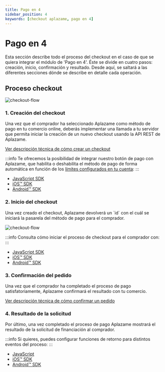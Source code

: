 ```yaml
---
title: Pago en 4
sidebar_position: 4
keywords: [checkout aplazame, pago en 4]
---
```


# Pago en 4
Esta sección describe todo el proceso del checkout en el caso de que se quiera integrar el módulo de 'Pago en 4'. Éste se divide en cuatro pasos: creación, inicio, confirmación y resultado. Desde aquí, se saltará a las diferentes secciones dónde se describe en detalle cada operación.


## Proceso checkout
![checkout-flow](../../static/img/checkout-integration-flow-es.svg)


### 1. Creación del checkout
Una vez que el comprador ha seleccionado Aplazame como método de pago en tu comercio online, deberás implementar una llamada a tu servidor que permita iniciar la creación de un nuevo checkout usando la API REST de Aplazame.

[Ver descripción técnica de cómo crear un checkout](../checkout-creation/)

:::info
Te ofrecemos la posibilidad de integrar nuestro botón de pago con Aplazame, que habilita o deshabilita el método de pago de forma automática en función de los [límites configurados en tu cuenta](https://ayuda.aplazame.com/hc/es-es/articles/360014973600--C%C3%B3mo-configurar-el-widget-de-Aplazame-en-tu-tienda-):
:::

* [JavaScript SDK](../sdk-javascript/#comprobar-disponibilidad-pago-en-4-cuotas)
* [iOS™ SDK](../sdk-ios/#comprobar-la-disponibilidad)
* [Android™ SDK](../sdk-android/#comprobar-la-disponibilidad)

### 2. Inicio del checkout

<div className="apz-grid" style={{alignItems: 'flex-start'}}>
  <div className="grid-6@sm grid-7@md grid-8@lg">
    <p>Una vez creado el checkout, Aplazame devolverá un `id` con el cuál se iniciará la pasarela del método de pago para el comprador.</p>
  </div>
  <div classNAme="grid-6@sm grid-5@md grid-4@lg text-right">

  ![checkout-flow](../../static/img/checkout-1-welcome.svg)
  </div>
</div>


:::info
Consulta cómo iniciar el proceso de checkout para el comprador con:
:::

* [JavaScript SDK](../sdk-javascript/#inicio-del-checkout)
* [iOS™ SDK](../sdk-ios/#inicio-del-checkout)
* [Android™ SDK](../sdk-android/#inicio-del-checkout)

### 3. Confirmación del pedido
Una vez que el comprador ha completado el proceso de pago satisfatoriamente, Aplazame confirmará el resultado con tu comercio.

[Ver descripción técnica de cómo confirmar un pedido](../checkout-confirmation/)

### 4. Resultado de la solicitud
Por último, una vez completado el proceso de pago Aplazame mostrará el resultado de la solicitud de financiación al comprador.

:::info
Si quieres, puedes configurar funciones de retorno para distintos eventos del proceso:
:::

* [JavaScript](../sdk-javascript/#comprobar-disponibilidad-pago-en-4-cuotas)
* [iOS™ SDK](../sdk-ios/#mostrar-resultado)
* [Android™ SDK](../sdk-android/#mostrar-resultado)

